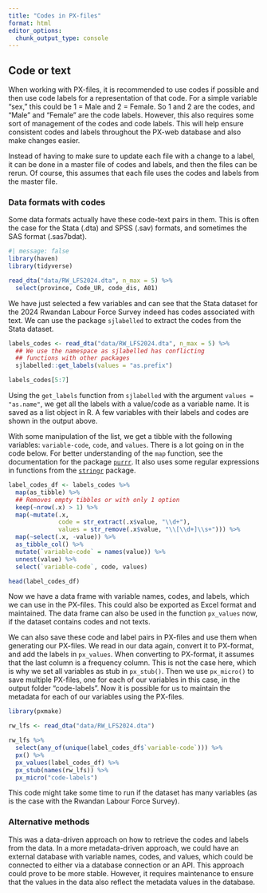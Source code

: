 ```yaml
---
title: "Codes in PX-files"
format: html
editor_options: 
  chunk_output_type: console
---
```


## Code or text

When working with PX-files, it is recommended to use codes if possible and then use code labels for a representation of that code. For a simple variable "sex," this could be 1 = Male and 2 = Female. So 1 and 2 are the codes, and "Male" and "Female" are the code labels. However, this also requires some sort of management of the codes and code labels. This will help ensure consistent codes and labels throughout the PX-web database and also make changes easier.

Instead of having to make sure to update each file with a change to a label, it can be done in a master file of codes and labels, and then the files can be rerun. Of course, this assumes that each file uses the codes and labels from the master file.

### Data formats with codes

Some data formats actually have these code-text pairs in them. This is often the case for the Stata (.dta) and SPSS (.sav) formats, and sometimes the SAS format (.sas7bdat).

```r
#| message: false
library(haven)
library(tidyverse)

read_dta("data/RW_LFS2024.dta", n_max = 5) %>% 
  select(province, Code_UR, code_dis, A01)

```

We have just selected a few variables and can see that the Stata dataset for the 2024 Rwandan Labour Force Survey indeed has codes associated with text. We can use the package `sjlabelled` to extract the codes from the Stata dataset.

```r

labels_codes <- read_dta("data/RW_LFS2024.dta", n_max = 5) %>% 
  ## We use the namespace as sjlabelled has conflicting
  ## functions with other packages
  sjlabelled::get_labels(values = "as.prefix")

labels_codes[5:7]

```

Using the `get_labels` function from `sjlabelled` with the argument `values = "as.name"`, we get all the labels with a value/code as a variable name. It is saved as a list object in R. A few variables with their labels and codes are shown in the output above.

With some manipulation of the list, we get a tibble with the following variables: `variable-code`, `code`, and `values`. There is a lot going on in the code below. For better understanding of the `map` function, see the documentation for the package [`purrr`](). It also uses some regular expressions in functions from the [`stringr`]() package.

```r

label_codes_df <- labels_codes %>%
  map(as_tibble) %>% 
  ## Removes empty tibbles or with only 1 option
  keep(~nrow(.x) > 1) %>% 
  map(~mutate(.x,
              code = str_extract(.x$value, "\\d+"),
              values = str_remove(.x$value, "\\[\\d+]\\s+"))) %>% 
  map(~select(.x, -value)) %>% 
  as_tibble_col() %>% 
  mutate(`variable-code` = names(value)) %>%
  unnest(value) %>% 
  select(`variable-code`, code, values)

head(label_codes_df)

```

Now we have a data frame with variable names, codes, and labels, which we can use in the PX-files. This could also be exported as Excel format and maintained. The data frame can also be used in the function `px_values` now, if the dataset contains codes and not texts.

We can also save these code and label pairs in PX-files and use them when generating our PX-files. We read in our data again, convert it to PX-format, and add the labels in `px_values`. When converting to PX-format, it assumes that the last column is a frequency column. This is not the case here, which is why we set all variables as stub in `px_stub()`. Then we use `px_micro()` to save multiple PX-files, one for each of our variables in this case, in the output folder "code-labels". Now it is possible for us to maintain the metadata for each of our variables using the PX-files.

```r
library(pxmake)

rw_lfs <- read_dta("data/RW_LFS2024.dta")

rw_lfs %>% 
  select(any_of(unique(label_codes_df$`variable-code`))) %>% 
  px() %>% 
  px_values(label_codes_df) %>% 
  px_stub(names(rw_lfs)) %>% 
  px_micro("code-labels")

```

This code might take some time to run if the dataset has many variables (as is the case with the Rwandan Labour Force Survey).

### Alternative methods

This was a data-driven approach on how to retrieve the codes and labels from the data. In a more metadata-driven approach, we could have an external database with variable names, codes, and values, which could be connected to either via a database connection or an API. This approach could prove to be more stable. However, it requires maintenance to ensure that the values in the data also reflect the metadata values in the database.